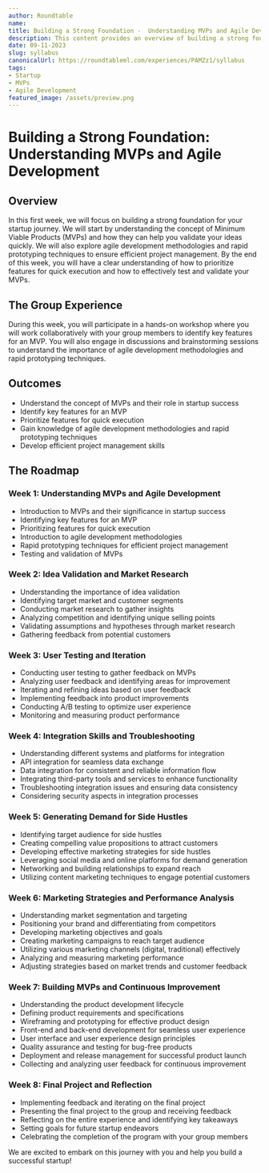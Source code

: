 ```yaml
---
author: Roundtable
name: 
title: Building a Strong Foundation -  Understanding MVPs and Agile Development
description: This content provides an overview of building a strong foundation for startup success through understanding Minimum Viable Products (MVPs) and agile development methodologies. It covers topics such as identifying key features for an MVP, prioritizing features for quick execution, and gaining knowledge of agile development and rapid prototyping techniques.
date: 09-11-2023
slug: syllabus
canonicalUrl: https://roundtableml.com/experiences/PAMZz1/syllabus
tags:
- Startup
- MVPs
- Agile Development
featured_image: /assets/preview.png
---
```


# Building a Strong Foundation: Understanding MVPs and Agile Development

## Overview
In this first week, we will focus on building a strong foundation for your startup journey. We will start by understanding the concept of Minimum Viable Products (MVPs) and how they can help you validate your ideas quickly. We will also explore agile development methodologies and rapid prototyping techniques to ensure efficient project management. By the end of this week, you will have a clear understanding of how to prioritize features for quick execution and how to effectively test and validate your MVPs.

## The Group Experience
During this week, you will participate in a hands-on workshop where you will work collaboratively with your group members to identify key features for an MVP. You will also engage in discussions and brainstorming sessions to understand the importance of agile development methodologies and rapid prototyping techniques.

## Outcomes
- Understand the concept of MVPs and their role in startup success
- Identify key features for an MVP
- Prioritize features for quick execution
- Gain knowledge of agile development methodologies and rapid prototyping techniques
- Develop efficient project management skills

## The Roadmap

### Week 1: Understanding MVPs and Agile Development
- Introduction to MVPs and their significance in startup success
- Identifying key features for an MVP
- Prioritizing features for quick execution
- Introduction to agile development methodologies
- Rapid prototyping techniques for efficient project management
- Testing and validation of MVPs

### Week 2: Idea Validation and Market Research
- Understanding the importance of idea validation
- Identifying target market and customer segments
- Conducting market research to gather insights
- Analyzing competition and identifying unique selling points
- Validating assumptions and hypotheses through market research
- Gathering feedback from potential customers

### Week 3: User Testing and Iteration
- Conducting user testing to gather feedback on MVPs
- Analyzing user feedback and identifying areas for improvement
- Iterating and refining ideas based on user feedback
- Implementing feedback into product improvements
- Conducting A/B testing to optimize user experience
- Monitoring and measuring product performance

### Week 4: Integration Skills and Troubleshooting
- Understanding different systems and platforms for integration
- API integration for seamless data exchange
- Data integration for consistent and reliable information flow
- Integrating third-party tools and services to enhance functionality
- Troubleshooting integration issues and ensuring data consistency
- Considering security aspects in integration processes

### Week 5: Generating Demand for Side Hustles
- Identifying target audience for side hustles
- Creating compelling value propositions to attract customers
- Developing effective marketing strategies for side hustles
- Leveraging social media and online platforms for demand generation
- Networking and building relationships to expand reach
- Utilizing content marketing techniques to engage potential customers

### Week 6: Marketing Strategies and Performance Analysis
- Understanding market segmentation and targeting
- Positioning your brand and differentiating from competitors
- Developing marketing objectives and goals
- Creating marketing campaigns to reach target audience
- Utilizing various marketing channels (digital, traditional) effectively
- Analyzing and measuring marketing performance
- Adjusting strategies based on market trends and customer feedback

### Week 7: Building MVPs and Continuous Improvement
- Understanding the product development lifecycle
- Defining product requirements and specifications
- Wireframing and prototyping for effective product design
- Front-end and back-end development for seamless user experience
- User interface and user experience design principles
- Quality assurance and testing for bug-free products
- Deployment and release management for successful product launch
- Collecting and analyzing user feedback for continuous improvement

### Week 8: Final Project and Reflection
- Implementing feedback and iterating on the final project
- Presenting the final project to the group and receiving feedback
- Reflecting on the entire experience and identifying key takeaways
- Setting goals for future startup endeavors
- Celebrating the completion of the program with your group members

We are excited to embark on this journey with you and help you build a successful startup!